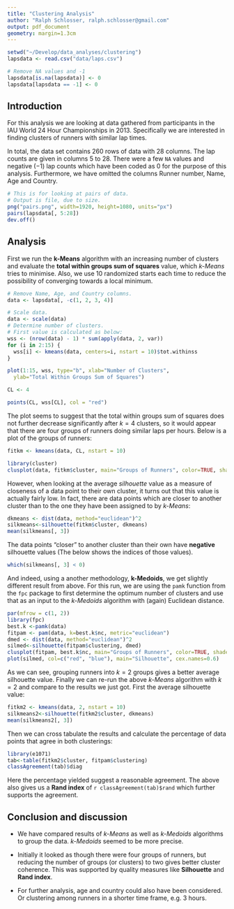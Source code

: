 ```yaml
---
title: "Clustering Analysis"
author: "Ralph Schlosser, ralph.schlosser@gmail.com"
output: pdf_document
geometry: margin=1.3cm
---
```


```r
setwd("~/Develop/data_analyses/clustering")
lapsdata <- read.csv("data/laps.csv")

# Remove NA values and -1
lapsdata[is.na(lapsdata)] <- 0
lapsdata[lapsdata == -1] <- 0
```

## Introduction

For this analysis we are looking at data gathered from participants in the IAU World 24 Hour Championships in 2013. Specifically we are interested in finding clusters of runners with similar lap times.

In total, the data set contains 260 rows of data with 28 columns. The lap counts are given in columns 5 to 28. There were a few ``NA`` values and negative ($-1$) lap counts which have been coded as $0$ for the purpose of this analysis. Furthermore, we have omitted the columns Runner number, Name, Age and Country. 

```r
# This is for looking at pairs of data.
# Output is file, due to size.
png("pairs.png", width=1920, height=1080, units="px")
pairs(lapsdata[, 5:28])
dev.off()
```

## Analysis
First we run the **k-Means** algorithm with an increasing number of clusters and evaluate the **total within groups sum of squares** value, which *k-Means* tries to minimise. Also, we use $10$ randomized starts each time to reduce the possibility of converging towards a local minimum.

```r
# Remove Name, Age, and Country columns.
data <- lapsdata[, -c(1, 2, 3, 4)]

# Scale data.
data <- scale(data)
# Determine number of clusters.
# First value is calculated as below:
wss <- (nrow(data) - 1) * sum(apply(data, 2, var))
for (i in 2:15) {
  wss[i] <- kmeans(data, centers=i, nstart = 10)$tot.withinss
}

plot(1:15, wss, type="b", xlab="Number of Clusters",
  ylab="Total Within Groups Sum of Squares")

CL <- 4

points(CL, wss[CL], col = "red")
```

The plot seems to suggest that the total within groups sum of squares does not further decrease significantly after $k=4$ clusters, so it would appear that there are four groups of runners doing similar laps per hours. Below is a plot of the groups of runners:

```r
fitkm <- kmeans(data, CL, nstart = 10)

library(cluster) 
clusplot(data, fitkm$cluster, main="Groups of Runners", color=TRUE, shade=TRUE, lines=0)
```

However, when looking at the average *silhouette* value as a measure of closeness of a data point to their own cluster, it turns out that this value is actually fairly low. In fact, there are data points which are closer to another cluster than to the one they have been assigned to by *k-Means*:

```r
dkmeans <- dist(data, method="euclidean")^2
silkmeans<-silhouette(fitkm$cluster, dkmeans)
mean(silkmeans[, 3])
```

The data points "closer" to another cluster than their own have **negative** silhouette values (The below shows the indices of those values).
```r
which(silkmeans[, 3] < 0)
```

And indeed, using a another methodology, **k-Medoids**, we get slightly different result from above. For this run, we are using the ``pamk`` function from the ``fpc`` package to first determine the optimum number of clusters and use that as an input to the *k-Medoids* algorithm with (again) Euclidean distance.

```r
par(mfrow = c(1, 2))
library(fpc)
best.k <-pamk(data)
fitpam <- pam(data, k=best.k$nc, metric="euclidean")
dmed <- dist(data, method="euclidean")^2
silmed<-silhouette(fitpam$clustering, dmed)
clusplot(fitpam, best.k$nc, main="Groups of Runners", color=TRUE, shade=TRUE, lines=0)
plot(silmed, col=c("red", "blue"), main="Silhouette", cex.names=0.6)
```

As we can see, grouping runners into $k=2$ groups gives a better average silhouette value. Finally we can re-run the above *k-Means* algorithm with $k=2$ and compare to the results we just got. First the average silhouette value:

```r
fitkm2 <- kmeans(data, 2, nstart = 10)
silkmeans2<-silhouette(fitkm2$cluster, dkmeans)
mean(silkmeans2[, 3])
```

Then we can cross tabulate the results and calculate the percentage of data points that agree in both clusterings:

```r
library(e1071)
tab<-table(fitkm2$cluster, fitpam$clustering)
classAgreement(tab)$diag
```

Here the percentage yielded suggest a reasonable agreement. The above also gives us a **Rand index** of `r classAgreement(tab)$rand` which further supports the agreement.

## Conclusion and discussion

* We have compared results of *k-Means* as well as *k-Medoids* algorithms to group the data. *k-Medoids* seemed to be more precise.

* Initially it looked as though there were four groups of runners, but reducing the number of groups (or clusters) to two gives better cluster coherence. This was supported by quality measures like **Silhouette** and **Rand index**.

* For further analysis, age and country could also have been considered. Or clustering among runners in a shorter time frame, e.g. 3 hours.

